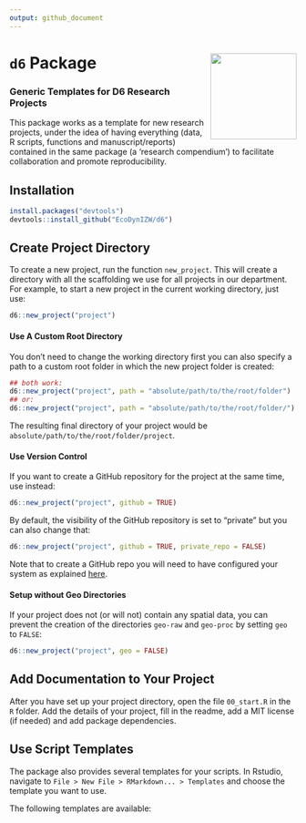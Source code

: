 ```yaml
---
output: github_document
---
```


# `d6` Package <img src='man/figures/hexlogo_pure.png' align="right" height="151.5" /></a>

### Generic Templates for D6 Research Projects

This package works as a template for new research projects, under the idea of having everything (data, R scripts, functions and manuscript/reports) contained in the same package (a 'research compendium') to facilitate collaboration and promote reproducibility.


## Installation

```r
install.packages("devtools")
devtools::install_github("EcoDynIZW/d6")
```


## Create Project Directory

To create a new project, run the function `new_project`. This will create a directory with all the scaffolding we use for all projects in our department. For example, to start a new project in the current working directory, just use:

```r
d6::new_project("project")
```

#### Use A Custom Root Directory

You don't need to change the working directory first you can also specify a path to a custom root folder in which the new project folder is created:

```r
## both work:
d6::new_project("project", path = "absolute/path/to/the/root/folder")
## or:
d6::new_project("project", path = "absolute/path/to/the/root/folder/")
```

The resulting final directory of your project would be `absolute/path/to/the/root/folder/project`.

#### Use Version Control

If you want to create a GitHub repository for the project at the same time, use instead:

```r
d6::new_project("project", github = TRUE)
```

By default, the visibility of the GitHub repository is set to "private" but you can also change that:

```r
d6::new_project("project", github = TRUE, private_repo = FALSE)
```

Note that to create a GitHub repo you will need to have configured your system as explained [here](http://www.rdocumentation.org/packages/devtools/functions/use_github).

#### Setup without Geo Directories

If your project does not (or will not) contain any spatial data, you can prevent the creation of the directories `geo-raw` and `geo-proc` by setting `geo` to `FALSE`:

```r
d6::new_project("project", geo = FALSE)
```


## Add Documentation to Your Project

After you have set up your project directory, open the file `00_start.R` in the `R` folder. Add the details of your project, fill in the readme, add a MIT license (if needed) and add package dependencies.


## Use Script Templates

The package also provides several templates for your scripts. In Rstudio, navigate to `File > New File > RMarkdown... > Templates` and choose the template you want to use. 

The following templates are available:

